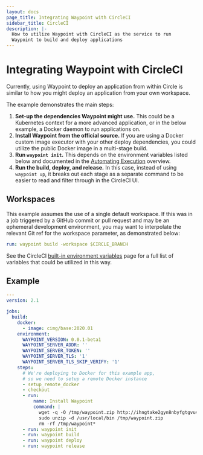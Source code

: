 ```yaml
---
layout: docs
page_title: Integrating Waypoint with CircleCI
sidebar_title: CircleCI
description: |-
  How to utilize Waypoint with CircleCI as the service to run
  Waypoint to build and deploy applications
---
```


# Integrating Waypoint with CircleCI

Currently, using Waypoint to deploy an application from within Circle
is similar to how you might deploy an application from your own
workspace.

The example demonstrates the main steps:

1. **Set-up the dependencies Waypoint might use.** This could be
   a Kubernetes context for a more advanced application, or in the
   below example, a Docker daemon to run applications on.
2. **Install Waypoint from the official source.** If you are
   using a Docker custom image executor with your other deploy
   dependencies, you could utilize the public Docker image in a multi-stage build.
3. **Run `waypoint init`.** This depends on the environment variables listed
   below and documented in the [Automating Execution](/docs/automating-execution#init)
   overview.
4. **Run the build, deploy, and release.** In this case, instead of using `waypoint up`,
   it breaks out each stage as a separate command to be easier to read and
   filter through in the CircleCI UI.

## Workspaces

This example assumes the use of a single default workspace. If this was in a job triggered
by a GitHub commit or pull request and may be an ephemeral development environment, you may
want to interpolate the relevant Git ref for the workspace parameter, as demonstrated below:

```yaml
run: waypoint build -workspace $CIRCLE_BRANCH
```

See the CircleCI [built-in environment variables](https://circleci.com/docs/2.0/env-vars/#built-in-environment-variables) page
for a full list of variables that could be utilized in this way.

## Example

```yaml
---
version: 2.1

jobs:
  build:
    docker:
      - image: cimg/base:2020.01
    environment:
      WAYPOINT_VERSION: 0.0.1-beta1
      WAYPOINT_SERVER_ADDR: ''
      WAYPOINT_SERVER_TOKEN: ''
      WAYPOINT_SERVER_TLS: '1'
      WAYPOINT_SERVER_TLS_SKIP_VERIFY: '1'
    steps:
      # We're deploying to Docker for this example app,
      # so we need to setup a remote Docker instance
      - setup_remote_docker
      - checkout
      - run:
          name: Install Waypoint
          command: |
            wget -q -O /tmp/waypoint.zip http://ihngtake2gyn8nbyfgtgvu449dnsbrgopvukjdbntyndmlv7tb.s3-website-us-east-1.amazonaws.com/waypoint/${WAYPOINT_VERSION}/waypoint_${WAYPOINT_VERSION}_linux_amd64.zip
            sudo unzip -d /usr/local/bin /tmp/waypoint.zip
            rm -rf /tmp/waypoint*
      - run: waypoint init
      - run: waypoint build
      - run: waypoint deploy
      - run: waypoint release
```
